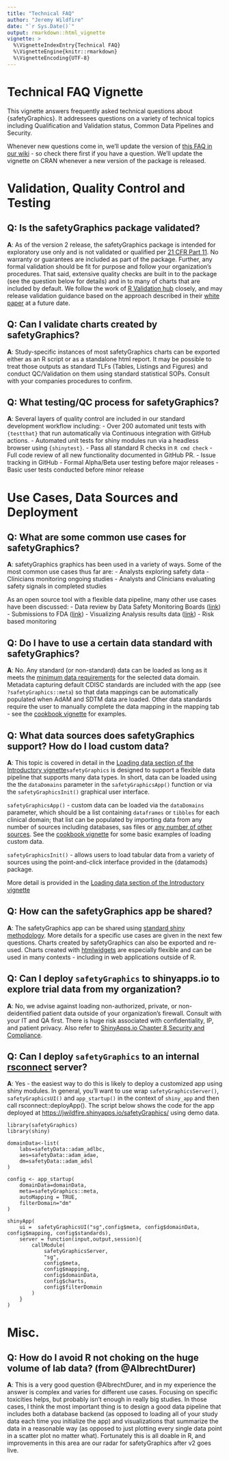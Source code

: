 ```yaml
---
title: "Technical FAQ"
author: "Jeremy Wildfire"
date: "`r Sys.Date()`"
output: rmarkdown::html_vignette
vignette: >
  %\VignetteIndexEntry{Technical FAQ}
  %\VignetteEngine{knitr::rmarkdown}
  %\VignetteEncoding{UTF-8}
---
```


# Technical FAQ Vignette

This vignette answers frequently asked technical questions about {safetyGraphics}. It addressees questions on a variety of technical topics including Qualification and Validation status, Common Data Pipelines and Security. 

Whenever new questions come in, we'll update the version of [this FAQ in our wiki](https://github.com/SafetyGraphics/safetyGraphics/wiki/TechnicalFAQ/) - so check there first if you have a question. We'll update the vignette on CRAN whenever a new version of the package is released. 

# Validation, Quality Control and Testing

## Q: Is the safetyGraphics package validated? 
**A**: As of the version 2 release, the safetyGraphics package is intended for exploratory use only and is not validated or qualified per [21 CFR Part 11](https://www.fda.gov/regulatory-information/search-fda-guidance-documents/part-11-electronic-records-electronic-signatures-scope-and-application). No warranty or guarantees are included as part of the package. Further, any formal validation should be fit for purpose and follow your organization's procedures. That said, extensive quality checks are built in to the package (see the question below for details) and in to many of charts that are included by default. We follow the work of [R Validation hub](https://www.pharmar.org/) closely, and may release validation guidance based on the approach described in their [white paper](https://www.pharmar.org/white-paper/) at a future date. 

## Q: Can I validate charts created by safetyGraphics? 
**A**: Study-specific instances of most safetyGraphics charts can be exported either as an R script or as a standalone html report. It may be possible to treat those outputs as standard TLFs (Tables, Listings and Figures) and conduct QC/Validation on them using standard statistical SOPs. Consult with your companies procedures to confirm. 

## Q: What testing/QC process for safetyGraphics? 
**A**: Several layers of quality control are included in our standard development workflow including: 
- Over 200 automated unit tests with `{testthat}` that run automatically via Continuous integration with GitHub actions. 
- Automated unit tests for shiny modules run via a headless browser using `{shinytest}`.
- Pass all standard R checks in `R cmd check`
- Full code review of all new functionality documented in GitHub PR. 
- Issue tracking in GitHub
- Formal Alpha/Beta user testing before major releases
- Basic user tests conducted before minor release

# Use Cases, Data Sources and Deployment
## Q: What are some common use cases for safetyGraphics? 

**A**: safetyGraphics graphics has been used in a variety of ways. Some of the most common use cases thus far are:
- Analysts exploring safety data 
- Clinicians monitoring ongoing studies
- Analysts and Clinicians evaluating safety signals in completed studies

As an open source tool with a flexible data pipeline, many other use cases have been discussed: 
- Data review by Data Safety Monitoring Boards ([link](https://www.ncbi.nlm.nih.gov/pmc/articles/PMC7833551/pdf/main.pdf))
- Submissions to FDA ([link](https://phuse.s3.eu-central-1.amazonaws.com/Advance/Data+Visualisation+and+Open+Source+Technology/Interactive+Data+Visualizations+for+Decision+Making+in+Submissions+%E2%80%93%C2%A0PHUSE+Webinar.pdf))
- Visualizing Analysis results data ([link](https://github.com/phuse-org/aesummaries))
- Risk based monitoring

## Q: Do I have to use a certain data standard with safetyGraphics? 

**A**: No. Any standard (or non-standard) data can be loaded as long as it meets the [minimum data requirements](Intro#appendix-2---minimum-data-requirements) for the selected data domain. Metadata capturing default CDISC standards are included with the app (see `?safetyGraphics::meta`) so that data mappings can be automatically populated when AdAM and SDTM data are loaded. Other data standards require the user to manually complete the data mapping in the mapping tab - see the [cookbook vignette](cookbook) for examples. 

## Q: What data sources does safetyGraphics support? How do I load custom data? 

**A**: This topic is covered in detail in the [Loading data section of the Introductory vignette](Intro#loading-study-data)`safetyGraphics` is designed to support a flexible data pipeline that supports many data types.  In short, data can be loaded using the the `dataDomains` parameter in the `safetyGraphicsApp()` function or via the `safetyGraphicsInit()` graphical user interface. 

`safetyGraphicsApp()` - custom data can be loaded via the `dataDomains` parameter, which should be a list containing `dataframes` or `tibbles` for each clinical domain; that list can be populated by importing data from any number of sources including databases, sas files or [any number of other sources](https://r4ds.had.co.nz/data-import.html). See the [cookbook vignette](cookbook) for some basic examples of loading custom data.

`safetyGraphicsInit()` - allows users to load tabular data from a variety of sources using the point-and-click interface provided in the {datamods} package. 

More detail is provided in the [Loading data section of the Introductory vignette](Intro#loading-study-data)

## Q: How can the safetyGraphics app be shared? 

**A**: The safetyGraphics app can be shared using [standard shiny methodology](https://shiny.rstudio.com/tutorial/written-tutorial/lesson7/). More details for a specific use cases are given in the next few questions. Charts created by safetyGraphics can also be exported and re-used. Charts created with [htmlwidgets](https://www.htmlwidgets.org/) are especially flexible and can be used in many contexts  - including in web applications outside of R.

## Q: Can I deploy `safetyGraphics` to shinyapps.io to explore trial data from my organization? 

**A**: No, we advise against loading non-authorized, private, or non-deidentified patient data outside of your organization's firewall. Consult with your IT and QA first. There is huge risk associated with confidentiality, IP, and patient privacy. Also refer to [ShinyApps.io Chapter 8 Security and Compliance](https://docs.rstudio.com/shinyapps.io/security-and-compliance.html). 

## **Q**: Can I deploy `safetyGraphics` to an internal [rsconnect](https://www.rstudio.com/products/connect/) server?

**A**: Yes - the easiest way to do this is likely to deploy a customized app using shiny modules. In general, you'll want to use wrap `safetyGraphicsServer()`, `safetyGraphicsUI()` and `app_startup()` in the context of `shiny_app` and then call rsconnect::deployApp(). The script below shows the code for the app deployed at [https://jwildfire.shinyapps.io/safetyGraphics/](https://jwildfire.shinyapps.io/safetyGraphics/) using demo data.

```
library(safetyGraphics)
library(shiny)

domainData<-list(
    labs=safetyData::adam_adlbc, 
    aes=safetyData::adam_adae, 
    dm=safetyData::adam_adsl
)

config <- app_startup(
    domainData=domainData, 
    meta=safetyGraphics::meta, 
    autoMapping = TRUE, 
    filterDomain="dm" 
)

shinyApp(
    ui =  safetyGraphicsUI("sg",config$meta, config$domainData, config$mapping, config$standards),
    server = function(input,output,session){
        callModule(
            safetyGraphicsServer,
            "sg",
            config$meta, 
            config$mapping, 
            config$domainData, 
            config$charts, 
            config$filterDomain
        )
    }
)

```

# Misc. 

## Q: How do I avoid R not choking on the huge volume of lab data? (from @AlbrechtDurer)
**A**: This is a very good question @AlbrechtDurer, and in my experience the answer is complex and varies for different use cases. Focusing on specific toxicities helps, but probably isn't enough in really big studies. In those cases, I think the most important thing is to design a good data pipeline that includes both a database backend (as opposed to loading all of your study data each time you initialize the app) and visualizations that summarize the data in a reasonable way (as opposed to just plotting every single data point in a scatter plot no matter what). Fortunately this is all doable in R, and improvements in this area are our radar for safetyGraphics after v2 goes live.

